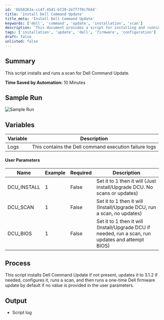 ```yaml
---
id: '6b58263a-cc4f-45d1-bf29-2e777f0cf644'
title: 'Install Dell Command Update'
title_meta: 'Install Dell Command Update'
keywords: ['dell', 'command', 'update', 'installation', 'scan']
description: 'This document provides a script for installing and running a scan for Dell Command Update, detailing user parameters and process steps to ensure a smooth installation and update experience.'
tags: ['installation', 'update', 'dell', 'firmware', 'configuration']
draft: false
unlisted: false
---
```

## Summary

This script installs and runs a scan for Dell Command Update.  

**Time Saved by Automation:** 10 Minutes  

## Sample Run

![Sample Run](../../../static/img/Dell-Command-update---New-v-3.1+/image_1.png)  

## Variables

| Variable | Description |
|----------|-------------|
| Logs     | This contains the Dell command execution failure logs |

#### User Parameters

| Name         | Example | Required | Description                                                                                                   |
|--------------|---------|----------|---------------------------------------------------------------------------------------------------------------|
| DCU_INSTALL  | 1       | False    | Set it to 1 then it will (Just install/Upgrade DCU. No scans or updates)                                     |
| DCU_SCAN     | 1       | False    | Set it to 1 then it will (Install/Upgrade DCU, run a scan, no updates)                                      |
| DCU_BIOS     | 1       | False    | Set it to 1 then it will (Install/Upgrade DCU if needed, run a scan, run updates and attempt BIOS)          |

## Process

This script installs Dell Command Update if not present, updates it to 3.1.2 if needed, configures it, runs a scan, and then runs a one-time Dell firmware update by default if no value is provided in the user parameters.  

## Output

- Script log  












